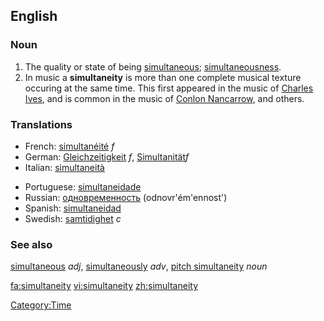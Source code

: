 ==English==
===Noun===
# The quality or state of being [[simultaneous]]; [[simultaneousness]].
# In music a '''simultaneity''' is more than one complete musical texture occuring at the same time. This first appeared in the music of [http://en.wikipedia.org/wiki/Charles_Ives Charles Ives], and is common in the music of [http://en.wikipedia.org/wiki/Conlon_Nancarrow Conlon Nancarrow], and others.

===Translations===
{{top}}
*French: [[simultanéité]] ''f''
*German: [[Gleichzeitigkeit]] ''f'', [[Simultanität]]''f''
*Italian: [[simultaneità]]
{{mid}}
*Portuguese: [[simultaneidade]]
*Russian: [[одновременность]] (odnovr'ém'ennost') {{f}}
*Spanish: [[simultaneidad]]
*Swedish: [[samtidighet]] ''c''
{{bottom}}

===See also===
[[simultaneous]] ''adj'', [[simultaneously]] ''adv'', [[pitch simultaneity]] ''noun''

[[Category:Time]]

[[fa:simultaneity]]
[[vi:simultaneity]]
[[zh:simultaneity]]